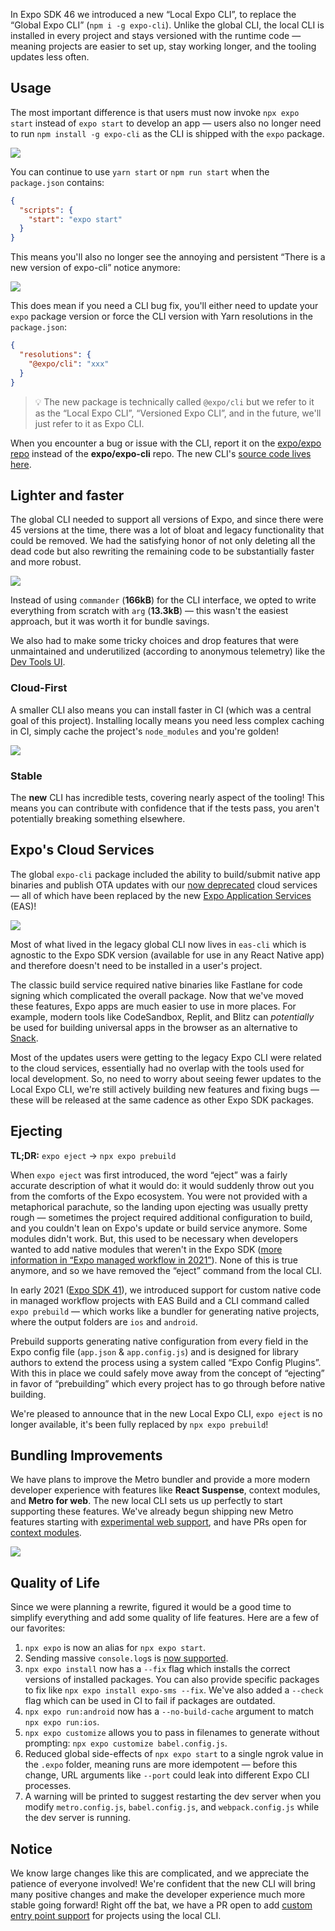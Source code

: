
<Title date="2022-08-09T09:10:56.839Z">The New Expo CLI</Title>

In Expo SDK 46 we introduced a new “Local Expo CLI”, to replace the “Global Expo CLI” (`npm i -g expo-cli`). Unlike the global CLI, the local CLI is installed in every project and stays versioned with the runtime code — meaning projects are easier to set up, stay working longer, and the tooling updates less often.

## Usage

The most important difference is that users must now invoke `npx expo start` instead of `expo start` to develop an app — users also no longer need to run `npm install -g expo-cli` as the CLI is shipped with the `expo` package.

![](./images/17Q_6GeqNd4G0xwCeOtwtlA.gif)

You can continue to use `yarn start` or `npm run start` when the `package.json` contains:

```json
{
  "scripts": {
    "start": "expo start"
  }
}
```

This means you'll also no longer see the annoying and persistent “There is a new version of expo-cli” notice anymore:

![](./images/1kO0cHVNft7niS7rD91zsCQ.png)

This does mean if you need a CLI bug fix, you'll either need to update your `expo` package version or force the CLI version with Yarn resolutions in the `package.json`:

```json
{
  "resolutions": {
    "@expo/cli": "xxx"
  }
}
```

> 💡 The new package is technically called `@expo/cli` but we refer to it as the “Local Expo CLI”, “Versioned Expo CLI”, and in the future, we'll just refer to it as Expo CLI.

When you encounter a bug or issue with the CLI, report it on the [expo/expo repo](https://github.com/expo/expo/issues/new/choose) instead of the **expo/expo-cli** repo. The new CLI's [source code lives here](https://github.com/expo/expo/tree/main/packages/%40expo/cli).

## Lighter and faster

The global CLI needed to support all versions of Expo, and since there were 45 versions at the time, there was a lot of bloat and legacy functionality that could be removed. We had the satisfying honor of not only deleting all the dead code but also rewriting the remaining code to be substantially faster and more robust.

![](./images/1cAe7JT1aU66xgwRKLmnwZw.gif)

Instead of using `commander` (**166kB**) for the CLI interface, we opted to write everything from scratch with `arg` (**13.3kB**) — this wasn't the easiest approach, but it was worth it for bundle savings.

We also had to make some tricky choices and drop features that were unmaintained and underutilized (according to anonymous telemetry) like the [Dev Tools UI](https://blog.expo.dev/sunsetting-the-web-ui-for-expo-cli-ab12936d2206).

### Cloud-First

A smaller CLI also means you can install faster in CI (which was a central goal of this project). Installing locally means you need less complex caching in CI, simply cache the project's `node_modules` and you're golden!

![](./images/1immo0vN3ttD8IOOb0cC8Yg.png)

### Stable

The **new** CLI has incredible tests, covering nearly aspect of the tooling! This means you can contribute with confidence that if the tests pass, you aren't potentially breaking something elsewhere.

## Expo's Cloud Services

The global `expo-cli` package included the ability to build/submit native app binaries and publish OTA updates with our [now deprecated](https://blog.expo.dev/turtle-goes-out-to-sea-d334db2a6b60) cloud services — all of which have been replaced by the new [Expo Application Services](https://docs.expo.dev/eas/) (EAS)!

![](./images/146ButCO0pZ8M6d0zSx7cOQ.gif)

Most of what lived in the legacy global CLI now lives in `eas-cli` which is agnostic to the Expo SDK version (available for use in any React Native app) and therefore doesn't need to be installed in a user's project.

The classic build service required native binaries like Fastlane for code signing which complicated the overall package. Now that we've moved these features, Expo apps are much easier to use in more places. For example, modern tools like CodeSandbox, Replit, and Blitz can _potentially_ be used for building universal apps in the browser as an alternative to [Snack](https://snack.expo.dev/).

Most of the updates users were getting to the legacy Expo CLI were related to the cloud services, essentially had no overlap with the tools used for local development. So, no need to worry about seeing fewer updates to the Local Expo CLI, we're still actively building new features and fixing bugs — these will be released at the same cadence as other Expo SDK packages.

## Ejecting

**TL;DR:** `expo eject` → `npx expo prebuild`

When `expo eject` was first introduced, the word “eject” was a fairly accurate description of what it would do: it would suddenly throw out you from the comforts of the Expo ecosystem. You were not provided with a metaphorical parachute, so the landing upon ejecting was usually pretty rough — sometimes the project required additional configuration to build, and you couldn't lean on Expo's update or build service anymore. Some modules didn't work. But, this used to be necessary when developers wanted to add native modules that weren't in the Expo SDK ([more information in “Expo managed workflow in 2021”](https://blog.expo.dev/expo-managed-workflow-in-2021-5b887bbf7dbb)). None of this is true anymore, and so we have removed the “eject” command from the local CLI.

In early 2021 ([Expo SDK 41](https://blog.expo.dev/expo-sdk-41-12cc5232f2ef)), we introduced support for custom native code in managed workflow projects with EAS Build and a CLI command called `expo prebuild` — which works like a bundler for generating native projects, where the output folders are `ios` and `android`.

Prebuild supports generating native configuration from every field in the Expo config file (`app.json` & `app.config.js`) and is designed for library authors to extend the process using a system called “Expo Config Plugins”. With this in place we could safely move away from the concept of “ejecting” in favor of “prebuilding” which every project has to go through before native building.

We're pleased to announce that in the new Local Expo CLI, `expo eject` is no longer available, it's been fully replaced by `npx expo prebuild`!

## Bundling Improvements

We have plans to improve the Metro bundler and provide a more modern developer experience with features like **React Suspense**, context modules, and **Metro for web**. The new local CLI sets us up perfectly to start supporting these features. We've already begun shipping new Metro features starting with [experimental web support](https://docs.expo.dev/guides/customizing-metro/#web-support), and have PRs open for [context modules](https://github.com/facebook/metro/pull/822).

![](./images/19RAhHJBQXFsZ9IB07rF_9w.gif)

## Quality of Life

Since we were planning a rewrite, figured it would be a good time to simplify everything and add some quality of life features. Here are a few of our favorites:

1. `npx expo` is now an alias for `npx expo start`.
2. Sending massive `console.log`s is [now supported](https://twitter.com/Baconbrix/status/1554859644375400450/video/1).
3. `npx expo install` now has a `--fix` flag which installs the correct versions of installed packages. You can also provide specific packages to fix like `npx expo install expo-sms --fix`. We've also added a `--check` flag which can be used in CI to fail if packages are outdated.
4. `npx expo run:android` now has a `--no-build-cache` argument to match `npx expo run:ios`.
5. `npx expo customize` allows you to pass in filenames to generate without prompting: `npx expo customize babel.config.js`.
6. Reduced global side-effects of `npx expo start` to a single ngrok value in the `.expo` folder, meaning runs are more idempotent — before this change, URL arguments like `--port` could leak into different Expo CLI processes.
7. A warning will be printed to suggest restarting the dev server when you modify `metro.config.js`, `babel.config.js`, and `webpack.config.js` while the dev server is running.

## Notice

We know large changes like this are complicated, and we appreciate the patience of everyone involved! We're confident that the new CLI will bring many positive changes and make the developer experience much more stable going forward! Right off the bat, we have a PR open to add [custom entry point support](https://github.com/expo/expo/pull/18381) for projects using the local CLI.

<Thanks />
